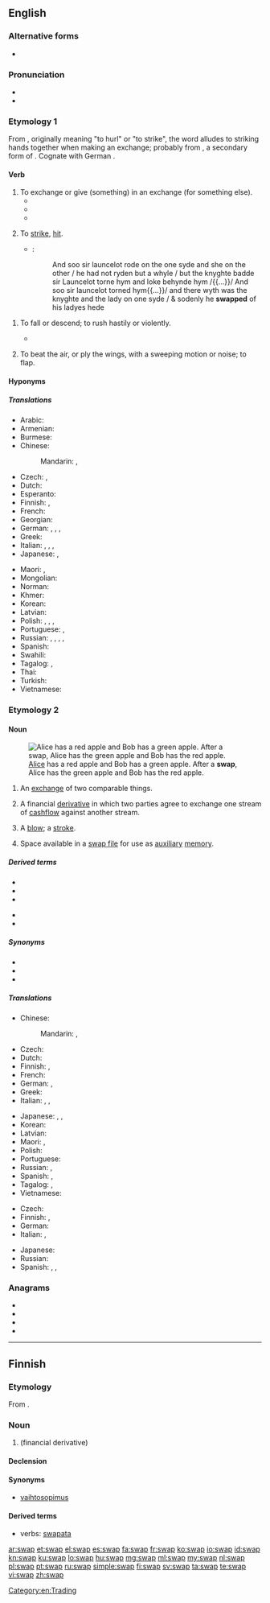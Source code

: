 ==English==
{{wikipedia}}

===Alternative forms===
* {{l|en|swop}}

===Pronunciation===
* {{audio|en-us-swap.ogg|Audio (US)|lang=en}}
* {{rhymes|ɒp|lang=en}}

===Etymology 1===
From {{etyl|enm|en}} {{m|enm|swappen||to swap}}, originally meaning "to hurl" or "to strike", the word alludes to striking hands together when making an exchange; probably from {{etyl|ang|en}} {{m|ang|*swappian}}, a secondary form of {{etyl|ang|en}} {{m|ang|swapan|swāpan|to swoop}}. Cognate with German {{m|de|schwappen||to swap}}.

====Verb====
{{en-verb|swapp}}

# To exchange or give (something) in an exchange (for something else).
#* {{quote-book|title=Religion in the workplace|page=98|author=Michael Wolf|coauthors=Bruce Friedman, Daniel Sutherland|year=1998|passage=In an effort to provide more permanent accommodations, employers may offer employees the opportunity either to '''swap''' jobs with a colleague or to transfer to a new position.}}
#* {{quote-book|title=A Season of Fire and Ice|author=Lloyd Zimpel|year=2007|passage=Chief watched these goings-on without pleasure, and waved them off in disgust when the smarmiest of the two suggested he might wish to '''swap''' that elk's tooth for this jug of fine rye whiskey.}}
#* {{quote-book|title=The Oil Kings: How the U.S., Iran, and Saudi Arabia Changed the Balance of Power in the Middle East|page=253|author=Andrew Scott Cooper|year=2011|passage=The Shah wanted to '''swap''' oil for more arms.}}
#: {{syn|en|exchange|trade|switch}}
# {{lb|en|obsolete}} To [[strike]], [[hit]].
#* {{RQ:Mlry MrtDrthr|8.17|2|VI|xvij}}:
#*: And soo sir launcelot rode on the one syde and she on the other / he had not ryden but a whyle / but the knyghte badde sir Launcelot torne hym and loke behynde hym /{{...}}/ And soo sir launcelot torned hym{{...}}/ and there wyth was the knyghte and the lady on one syde / & sodenly he '''swapped''' of his ladyes hede
<!--Prior quote:and therewith was the knyght and the lady on one side – and suddeynly he '''swapped''' of the ladyes hede.-->
# {{lb|en|obsolete}} To fall or descend; to rush hastily or violently.
#: {{rfquotek|C. Richardson (Dict.)}}
#* {{quote-book|author={{w|Geoffrey Chaucer}}|passage=All suddenly she '''swapt''' adown to ground.}}
# {{lb|en|obsolete}} To beat the air, or ply the wings, with a sweeping motion or noise; to flap.

====Hyponyms====
{{hyp3
| {{l|en|hot-swap}}
| {{l|en|swap in}}
| {{l|en|swap out}}
}}

=====Translations=====
{{trans-top|exchange or give (something) in exchange for}}
* Arabic: {{t-needed|ar}}
* Armenian: {{t-needed|hy}}
* Burmese: {{t-needed|my}}
* Chinese:
*: Mandarin: {{t+|cmn|交換|sc=Hani}}, {{t+|cmn|交换|tr=jiāohuàn|sc=Hani}}
* Czech: {{t+|cs|vyměnit}}, {{t|cs|prohodit}}
* Dutch: {{t+|nl|ruilen}}
* Esperanto: {{t-needed|eo}}
* Finnish: {{t+|fi|vaihtaa}}, {{t|fi|[[tehdä]] [[vaihtokauppa]]}}
* French: {{t+|fr|permuter}}
* Georgian: {{t-needed|ka}}
* German: {{t+|de|tauschen}}, {{t+|de|austauschen}}, {{t+|de|vertauschen}}, {{t+|de|wechseln}}
* Greek: {{t+|el|ανταλλάσσω|sc=Grek}}
* Italian: {{t+|it|scambiare}}, {{t+|it|barattare}}, {{t+|it|permutare}}, {{t+|it|commutare}}
* Japanese: {{t|ja|取り替える|tr=とりかえる, torikaeru|sc=Jpan}}, {{t+|ja|交換|tr=こうかんする, kōkan suru|alt=交換する|sc=Jpan}}
{{trans-mid}}
* Maori: {{t|mi|whakawhiti}}, {{t|mi|whakawhitiwhiti}}
* Mongolian: {{t-needed|mn}}
* Norman: {{t|nrf|trotchi}}
* Khmer: {{t-needed|km}}
* Korean: {{t+|ko|교환하다|sc=Kore}}
* Latvian: {{t|lv|mainīt}}
* Polish: {{t+|pl|zamieniać}}, {{t+|pl|zamienić}}, {{t+|pl|zamieniać się}}, {{t+|pl|zamienić się}}
* Portuguese: {{t+|pt|trocar}}, {{t|pt|intercambiar}}
* Russian: {{t+|ru|меня́ться|impf}}, {{t+|ru|поменя́ться|pf}}, {{t+|ru|обме́ниваться|impf}}, {{t+|ru|обменя́ться|pf}}, {{t+|ru|махну́ться|pf}} {{qualifier|slang}}
* Spanish: {{t+|es|intercambiar}}
* Swahili: {{t-needed|sw}}
* Tagalog: {{t|tl|magpalitan}}, {{t|tl|magbaligyaan}}
* Thai: {{t-needed|th}}
* Turkish: {{t-needed|tr}}
* Vietnamese: {{t+|vi|giao hoán}}
{{trans-bottom}}

===Etymology 2===
{{rfe|en}}

====Noun====
{{en-noun|~}}
[[File:Swapping apples.svg|thumb| [[w:en:Alice and Bob|Alice]] has a red apple and Bob has a green apple. After a '''swap''', Alice has the green apple and Bob has the red apple.]]

# An [[exchange]] of two comparable things.
#: {{rfquotek|Sir Walter Scott}}
# {{lb|en|finance}} A financial [[derivative]] in which two parties agree to exchange one stream of [[cashflow]] against another stream.
# {{lb|en|obsolete|UK|dialect}} A [[blow]]; a [[stroke]].
# {{lb|en|computing|informal|uncountable}} Space available in a [[swap file]] for use as [[auxiliary]] [[memory]].
#: {{ux|en|How much '''swap''' do you need?}}

=====Derived terms=====
{{der-top}}
* {{l|en|credit default swap}}
* {{l|en|swap line}}
* {{l|en|swap meet}}
{{der-mid}}
* {{l|en|swapsies}}
* {{l|en|total return swap}}
{{der-bottom}}

=====Synonyms=====
{{checksense|en}}
* {{l|en|barter}}
* {{l|en|trade}}
* {{l|en|quid pro quo}}

=====Translations=====
{{trans-top|exchange}}
* Chinese:
*: Mandarin: {{t+|cmn|交換|sc=Hani}}, {{t+|cmn|交换|tr=jiāohuàn|sc=Hani}}
* Czech: {{t+|cs|výměna|f}}
* Dutch: {{t+|nl|ruil|m}}
* Finnish: {{t+|fi|vaihtokauppa}}, {{t+|fi|vaihto}}
* French: {{t+|fr|échange|m}}
* German: {{t+|de|Tausch|m}}, {{t|de|Tauschgeschäft|n}}
* Greek: {{t+|el|ανταλλαγή|f|sc=Grek}}
* Italian: {{t+|it|scambio|m}}, {{t+|it|baratto|m}}, {{t+|it|permuta|f}}
{{trans-mid}}
* Japanese: {{t|ja|取り替え|tr=とりかえ, torikae|sc=Jpan}}, {{t+|ja|スワップ|tr=suwappu|sc=Jpan}}, {{t+|ja|交換|tr=こうかん, kōkan|sc=Jpan}}
* Korean: {{t+|ko|교환|sc=Kore}}
* Latvian: {{t|lv|maiņa|f}}
* Maori: {{t|mi|kurutete}}, {{t|mi|whiti}}
* Polish: {{t+|pl|zamiana|f}}
* Portuguese: {{t+|pt|troca|f}}
* Russian: {{t+|ru|обме́н|m}}, {{t+|ru|ме́на|f}}
* Spanish: {{t+|es|cambalache|m}}, {{t+|es|trueque|m}}
* Tagalog: {{t|tl|palitan}}, {{t|tl|baligyaan}}
* Vietnamese: {{t+|vi|giao hoán|alt=sự giao hoán}}
{{trans-bottom}}

{{trans-top|finance: derivative}}
* Czech: {{t|cs|swap|m}}
* Finnish: {{t|fi|vaihtosopimus}}, {{t+|fi|swap}}
* German: {{t|de|Swap|m}}
* Italian: {{t+|it|permuta|f}}, {{t+|it|scambio|m}}
{{trans-mid}}
* Japanese: {{t+|ja|スワップ|tr=suwappu|sc=Jpan}}
* Russian: {{t+|ru|своп|m}}
* Spanish: {{t+|es|permuta|f}}, {{t+|es|swap|m}}, {{t|es|permuta financiera|f}}
{{trans-bottom}}

===Anagrams===
* {{l|en|paws}}
* {{l|en|waps}}
* {{l|en|wasp}}
* {{l|en|WSPA}}

[[Category:en:Trading]]

----

==Finnish==

===Etymology===
From {{etyl|en|fi}} {{m|en|swap}}.

===Noun===
{{fi-noun|sort=svap}}

# {{lb|fi|finance|slang}} {{l|en|swap}} (financial derivative)

====Declension====
{{fi-decl-risti|swap|||a|i=0}}

====Synonyms====
* [[vaihtosopimus]]

====Derived terms====
* verbs: [[swapata]]

[[ar:swap]]
[[et:swap]]
[[el:swap]]
[[es:swap]]
[[fa:swap]]
[[fr:swap]]
[[ko:swap]]
[[io:swap]]
[[id:swap]]
[[kn:swap]]
[[ku:swap]]
[[lo:swap]]
[[hu:swap]]
[[mg:swap]]
[[ml:swap]]
[[my:swap]]
[[nl:swap]]
[[pl:swap]]
[[pt:swap]]
[[ru:swap]]
[[simple:swap]]
[[fi:swap]]
[[sv:swap]]
[[ta:swap]]
[[te:swap]]
[[vi:swap]]
[[zh:swap]]
